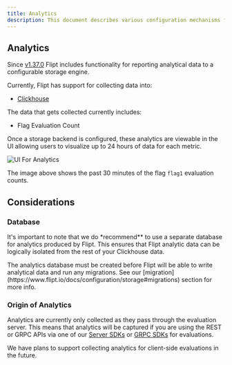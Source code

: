 ```yaml
---
title: Analytics
description: This document describes various configuration mechanisms for controlling analytics for Flipt.
---
```


## Analytics

Since [v1.37.0](https://github.com/flipt-io/flipt/releases/tag/v1.37.0) Flipt includes functionality for reporting analytical data to a configurable storage engine.

Currently, Flipt has support for collecting data into:

- [Clickhouse](https://clickhouse.com/)

The data that gets collected currently includes:

- Flag Evaluation Count

Once a storage backend is configured, these analytics are viewable in the UI allowing users to visualize up to 24 hours of data for each metric.

![UI For Analytics](/images/configuration/analytics_quick_view.png)

The image above shows the past 30 minutes of the flag `flag1` evaluation counts.

## Considerations

### Database

It's important to note that we do \*recommend\*\* to use a separate database for analytics produced by Flipt. This ensures that Flipt analytic data can be logically isolated from the rest of your Clickhouse data.

<Note>
The analytics database must be created before Flipt will be able to write analytical data and run any migrations. See our [migration](https://www.flipt.io/docs/configuration/storage#migrations) section for more info.
</Note>

### Origin of Analytics

Analytics are currently only collected as they pass through the evaluation server. This means that analytics will be captured if you are using the REST or GRPC APIs via one of our [Server SDKs](/integration/server/rest) or [GRPC SDKs](/integration/server/grpc) for evaluations.

We have plans to support collecting analytics for client-side evaluations in the future.
